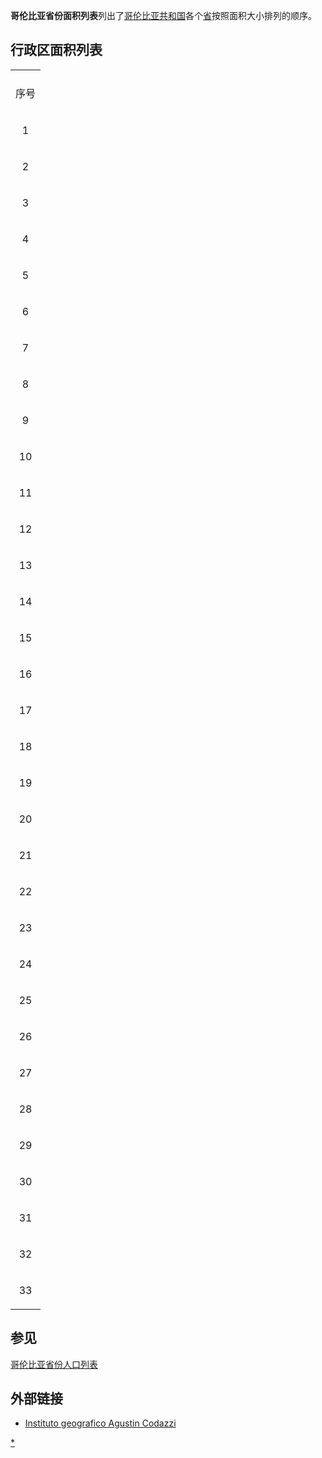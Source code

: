 '''哥伦比亚省份面积列表'''列出了[[哥伦比亚共和国|哥伦比亚共和国]]各个[[哥伦比亚行政区划|省]]按照面积大小排列的顺序。 

==行政区面积列表==
{| style="text-align:right;" cellpadding="3px"
|colspan="6" align="center"| 
|- bgcolor="lightgrey" align="center"
!  序号 !!align="left"| 省名 
! 面积<br/>（[[平方公里|平方公里]]）
|- bgcolor="#d8f8d8"
|  1 ||align="left"| [[亚马孙省|亚马孙省]] 
| 109,665 
|- bgcolor="#f8f8d8"
|  2 ||align="left"| [[比查达省|比查达省]]     
| 100,242 
|- bgcolor="#d8f8d8"
|  3 ||align="left"| [[卡克塔省|卡克塔省]]     
|  88,965 
|- bgcolor="#f8f8d8"
|  4 ||align="left"| [[梅塔省|梅塔省]]           
|  85,635 
|- bgcolor="#d8f8d8"
|  5 ||align="left"| [[瓜伊尼亚省|瓜伊尼亚省]]     
|  72,238 
|- bgcolor="#f8f8d8"
|  6 ||align="left"| [[安蒂奥基亚省|安蒂奥基亚省]] 
|  63,612 
|- bgcolor="#d8f8d8"
|  7 ||align="left"| [[沃佩斯省|沃佩斯省]]       
|  54,135 
|- bgcolor="#f8f8d8"
|  8 ||align="left"| [[瓜维亚雷省|瓜维亚雷省]]   
|  53,460 
|- bgcolor="#d8f8d8"
|  9 ||align="left"| [[乔科省|乔科省]]         
|  46,530 
|- bgcolor="#f8f8d8"
| 10 ||align="left"| [[卡萨纳雷省|卡萨纳雷省]]   
|  44,640 
|- bgcolor="#d8f8d8"
| 11 ||align="left"| [[纳里尼奥省|纳里尼奥省]]      
|  33,268 
|- bgcolor="#f8f8d8"
| 12 ||align="left"| [[桑坦德省|桑坦德省]] 
|  30,537 
|- bgcolor="#d8f8d8"
| 13 ||align="left"| [[考卡省|考卡省]]         
|  29,308 
|- bgcolor="#f8f8d8"
| 14 ||align="left"| [[玻利瓦尔省|玻利瓦尔省]]     
|  25,978 
|- bgcolor="#d8f8d8"
| 15 ||align="left"| [[科爾多瓦省_(哥倫比亞)|科尔多瓦省]]     
|  25,020 
|- bgcolor="#f8f8d8"
| 16 ||align="left"| [[普图马约省|普图马约省]]   
|  24,885 
|- bgcolor="#d8f8d8"
| 17 ||align="left"| [[昆迪纳马卡省|昆迪纳马卡省]] 
|  24,210 
|- bgcolor="#f8f8d8"
| 18 ||align="left"| [[阿劳卡省|阿劳卡省]]       
|  23,818 
|- bgcolor="#d8f8d8"
| 19 ||align="left"| [[托利马省|托利马省]]       
|  23,562 
|- bgcolor="#f8f8d8"
| 20 ||align="left"| [[博亚卡省|博亚卡省]]      
|  23,189 
|- bgcolor="#d8f8d8"
| 21 ||align="left"| [[马格达莱纳省|马格达莱纳省]] 
|  23,188 
|- bgcolor="#f8f8d8"
| 22 ||align="left"| [[塞萨尔省|塞萨尔省]]         
|  22,905 
|- bgcolor="#d8f8d8"
| 23 ||align="left"| [[考卡山谷省|考卡山谷省]]                
|  22,140 
|- bgcolor="#f8f8d8"
| 24 ||align="left"| [[北桑坦德省|北桑坦德省]]
|  21,658 
|- bgcolor="#d8f8d8"
| 25 ||align="left"| [[瓜希拉省|瓜希拉省]]  
|  20,848 
|- bgcolor="#f8f8d8"
| 26 ||align="left"| [[乌伊拉省_(哥倫比亞)|乌伊拉省]]         
|  19,890 
|- bgcolor="#d8f8d8"
| 27 ||align="left"| [[苏克雷省|苏克雷省]]         
|  10,917 
|- bgcolor="#f8f8d8"
| 28 ||align="left"| [[卡尔达斯省|卡尔达斯省]]       
|   7,888 
|- bgcolor="#d8f8d8"
| 29 ||align="left"| [[里萨拉尔达省|里萨拉尔达省]] 
|   4,140 
|- bgcolor="#f8f8d8"
| 30 ||align="left"| [[大西洋省|大西洋省]] 
|   3,388 
|- bgcolor="#d8f8d8"
| 31 ||align="left"| [[金迪奥省|金迪奥省]]     
|   1,845 
|- bgcolor="#f8f8d8"
| 32 ||align="left"|[[波哥大|波哥大首都区]]
|   1,587 
|- bgcolor="#d8f8d8"
| 33 ||align="left"| [[圣安德列斯-普罗维登西亚省|圣安德列斯-普罗维登西亚省]]
|      52 
|}

==参见==
[[哥伦比亚省份人口列表|哥伦比亚省份人口列表]]

==外部链接==
* [https://web.archive.org/web/20080511194618/http://www.igac.gov.co:8080/igac_web/contenidos/home.jsp Instituto geografico Agustin Codazzi]

[[Category:哥伦比亚行政区划|*]]